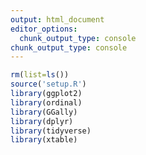 ```yaml
---
output: html_document
editor_options: 
  chunk_output_type: console
chunk_output_type: console
---
```


```r
rm(list=ls())
source('setup.R')
library(ggplot2)
library(ordinal)
library(GGally)
library(dplyr)
library(tidyverse)
library(xtable)

```
